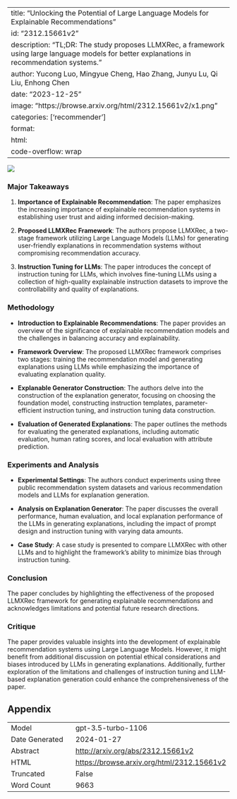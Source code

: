 
---
title: "Unlocking the Potential of Large Language Models for Explainable Recommendations"
id: "2312.15661v2"
description: "TL;DR: The study proposes LLMXRec, a framework using large language models for better explanations in recommendation systems."
author: Yucong Luo, Mingyue Cheng, Hao Zhang, Junyu Lu, Qi Liu, Enhong Chen
date: "2023-12-25"
image: "https://browse.arxiv.org/html/2312.15661v2/x1.png"
categories: ['recommender']
format:
  html:
    code-overflow: wrap
---

![](https://browse.arxiv.org/html/2312.15661v2/x1.png)

### Major Takeaways

1. **Importance of Explainable Recommendation**: The paper emphasizes the increasing importance of explainable recommendation systems in establishing user trust and aiding informed decision-making.

2. **Proposed LLMXRec Framework**: The authors propose LLMXRec, a two-stage framework utilizing Large Language Models (LLMs) for generating user-friendly explanations in recommendation systems without compromising recommendation accuracy.

3. **Instruction Tuning for LLMs**: The paper introduces the concept of instruction tuning for LLMs, which involves fine-tuning LLMs using a collection of high-quality explainable instruction datasets to improve the controllability and quality of explanations.

### Methodology

- **Introduction to Explainable Recommendations**: The paper provides an overview of the significance of explainable recommendation models and the challenges in balancing accuracy and explainability.
  
- **Framework Overview**: The proposed LLMXRec framework comprises two stages: training the recommendation model and generating explanations using LLMs while emphasizing the importance of evaluating explanation quality.

- **Explanable Generator Construction**: The authors delve into the construction of the explanation generator, focusing on choosing the foundation model, constructing instruction templates, parameter-efficient instruction tuning, and instruction tuning data construction.

- **Evaluation of Generated Explanations**: The paper outlines the methods for evaluating the generated explanations, including automatic evaluation, human rating scores, and local evaluation with attribute prediction.

### Experiments and Analysis

- **Experimental Settings**: The authors conduct experiments using three public recommendation system datasets and various recommendation models and LLMs for explanation generation.

- **Analysis on Explanation Generator**: The paper discusses the overall performance, human evaluation, and local explanation performance of the LLMs in generating explanations, including the impact of prompt design and instruction tuning with varying data amounts.

- **Case Study**: A case study is presented to compare LLMXRec with other LLMs and to highlight the framework’s ability to minimize bias through instruction tuning.

### Conclusion

The paper concludes by highlighting the effectiveness of the proposed LLMXRec framework for generating explainable recommendations and acknowledges limitations and potential future research directions.

### Critique

The paper provides valuable insights into the development of explainable recommendation systems using Large Language Models. However, it might benefit from additional discussion on potential ethical considerations and biases introduced by LLMs in generating explanations. Additionally, further exploration of the limitations and challenges of instruction tuning and LLM-based explanation generation could enhance the comprehensiveness of the paper.

## Appendix

|          |          |
|----------|----------|
| Model     | gpt-3.5-turbo-1106       |
| Date Generated     | 2024-01-27       |
| Abstract | [http://arxiv.org/abs/2312.15661v2](http://arxiv.org/abs/2312.15661v2)        |
| HTML     | [https://browse.arxiv.org/html/2312.15661v2](https://browse.arxiv.org/html/2312.15661v2)       |
| Truncated       | False       |
| Word Count       | 9663       |